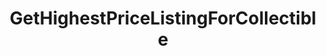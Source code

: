 ---
title: GetHighestPriceListingForCollectible
openapi: ./sequence-marketplace.json post /rpc/Marketplace/GetHighestPriceListingForCollectible
---